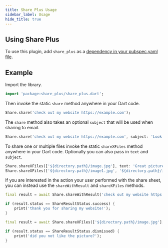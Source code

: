 ```yaml
---
title: Share Plus Usage
sidebar_label: Usage
hide_title: true
---
```


## Using Share Plus

To use this plugin, add `share_plus` as a [dependency in your pubspec.yaml file](https://plus.fluttercommunity.dev/docs/overview).

## Example

Import the library.

```dart
import 'package:share_plus/share_plus.dart';
```

Then invoke the static `share` method anywhere in your Dart code.

```dart
Share.share('check out my website https://example.com');
```

The `share` method also takes an optional `subject` that will be used when
sharing to email.

```dart
Share.share('check out my website https://example.com', subject: 'Look what I made!');
```

To share one or multiple files invoke the static `shareXFiles` method anywhere in your Dart code. Optionally you can also pass in `text` and `subject`.

```dart
Share.shareXFiles(['${directory.path}/image.jpg'], text: 'Great picture');
Share.shareXFiles(['${directory.path}/image1.jpg', '${directory.path}/image2.jpg']);
```

If you are interested in the action your user performed with the share sheet, you can instead use the `shareWithResult` and `shareXFiles` methods.

```dart
final result = await Share.shareWithResult('check out my website https://example.com');

if (result.status == ShareResultStatus.success) {
    print('thank you for sharing my website!');
}
```

```dart
final result = await Share.shareXFiles(['${directory.path}/image.jpg'], text: 'Great picture');

if (result.status == ShareResultStatus.dismissed) {
    print('did you not like the picture?');
}
```
